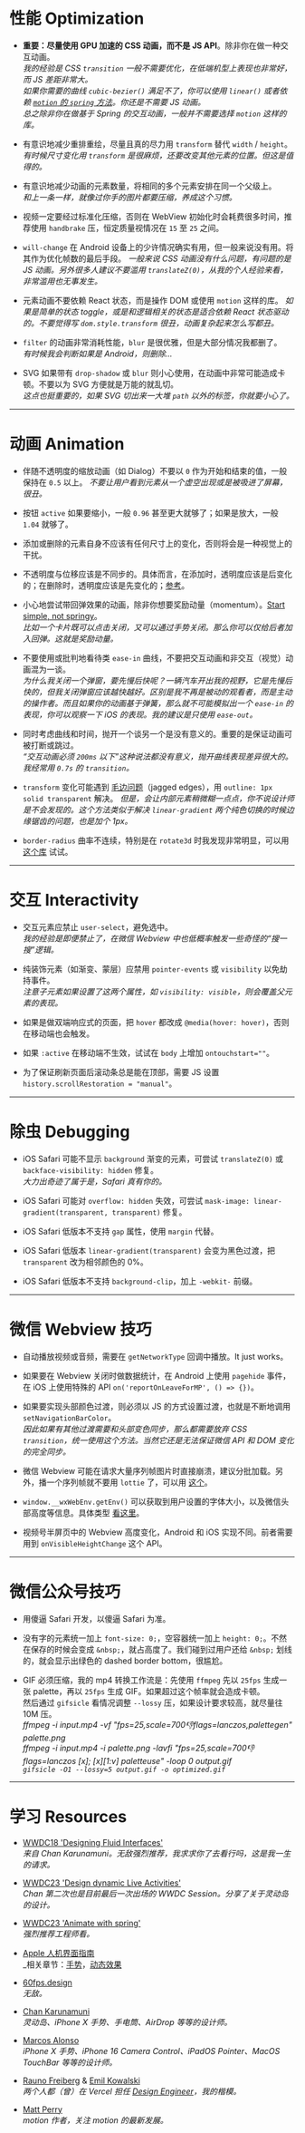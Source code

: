 # 性能 Optimization

- **重要：尽量使用 GPU 加速的 CSS 动画，而不是 JS API**。除非你在做一种交互动画。  
  _我的经验是 CSS `transition` 一般不需要优化，在低端机型上表现也非常好，而 JS 差距非常大。_  
  _如果你需要的曲线 `cubic-bezier()` 满足不了，你可以使用 `linear()` 或者依赖 [`motion` 的 `spring` 方法](https://examples.motion.dev/react/css-spring)。你还是不需要 JS 动画。_  
  _总之除非你在做基于 Spring 的交互动画，一般并不需要选择 `motion` 这样的库。_

- 有意识地减少重排重绘，尽量且真的尽力用 `transform` 替代 `width` / `height`。  
  _有时候尺寸变化用 `transform` 是很麻烦，还要改变其他元素的位置。但这是值得的。_

- 有意识地减少动画的元素数量，将相同的多个元素安排在同一个父级上。  
  _和上一条一样，就像过你手的图片都要压缩，养成这个习惯。_

- 视频一定要经过标准化压缩，否则在 WebView 初始化时会耗费很多时间，推荐使用 `handbrake` 压，恒定质量视情况在 `15` 至 `25` 之间。

- `will-change` 在 Android 设备上的少许情况确实有用，但一般来说没有用。将其作为优化帧数的最后手段。
  _一般来说 CSS 动画没有什么问题，有问题的是 JS 动画。另外很多人建议不要滥用 `translateZ(0)`，从我的个人经验来看，非常滥用也无事发生。_

- 元素动画不要依赖 React 状态，而是操作 DOM 或使用 `motion` 这样的库。
  _如果是简单的状态 toggle，或是和逻辑相关的状态是适合依赖 React 状态驱动的。不要觉得写 `dom.style.transform` 很丑，动画复杂起来怎么写都丑。_

- `filter` 的动画非常消耗性能，`blur` 是很优雅，但是大部分情况我都删了。  
  _有时候我会判断如果是 Android，则删除..._

- SVG 如果带有 `drop-shadow` 或 `blur` 则小心使用，在动画中非常可能造成卡顿。不要以为 SVG 方便就是万能的就乱切。  
  _这点也挺重要的，如果 SVG 切出来一大堆 `path` 以外的标签，你就要小心了。_

---

# 动画 Animation

- 伴随不透明度的缩放动画（如 Dialog）不要以 `0` 作为开始和结束的值，一般保持在 `0.5` 以上。
  _不要让用户看到元素从一个虚空出现或是被吸进了屏幕，很丑。_

- 按钮 `active` 如果要缩小，一般 `0.96` 甚至更大就够了；如果是放大，一般 `1.04` 就够了。

- 添加或删除的元素自身不应该有任何尺寸上的变化，否则将会是一种视觉上的干扰。

- 不透明度与位移应该是不同步的。具体而言，在添加时，透明度应该是后变化的；在删除时，透明度应该是先变化的；[参考](https://wxad.design/abc/functional-motion#%E6%B7%BB%E5%8A%A0%E5%92%8C%E5%88%A0%E9%99%A4%E7%9A%84%E7%BB%86%E8%8A%82%EF%BC%9Aalert-/-tag)。

- 小心地尝试带回弹效果的动画，除非你想要奖励动量（momentum）。[Start simple, not springy](https://youtu.be/gttSJA-kDmQ?t=2173)。  
  _比如一个卡片既可以点击关闭，又可以通过手势关闭。那么你可以仅给后者加入回弹。这就是奖励动量。_

- 不要使用或批判地看待类 `ease-in` 曲线，不要把交互动画和非交互（视觉）动画混为一谈。  
  _为什么我关闭一个弹窗，要先慢后快呢？一辆汽车开出我的视野，它是先慢后快的，但我关闭弹窗应该越快越好。区别是我不再是被动的观看者，而是主动的操作者。而且如果你的动画基于弹簧，那么就不可能模拟出一个 `ease-in` 的表现，你可以观察一下 iOS 的表现。我的建议是只使用 `ease-out`。_

- 同时考虑曲线和时间，抛开一个谈另一个是没有意义的。重要的是保证动画可被打断或跳过。  
  _“交互动画必须 `200ms` 以下”这种说法都没有意义，抛开曲线表现差异很大的。我经常用 `0.7s` 的 `transition`。_

- `transform` 变化可能遇到 [毛边问题](https://wxa.wxs.qq.com/wxad-design/yijie/431737016662_.pic.webp)（jagged edges），用 `outline: 1px solid transparent` 解决。
  _但是，会让内部元素稍微糊一点点，你不说设计师是不会发现的。这个方法类似于解决 `linear-gradient` 两个纯色切换的时候边缘锯齿的问题，也是加个 1px。_

- `border-radius` 曲率不连续，特别是在 `rotate3d` 时我发现非常明显，可以用 [这个库](https://wxad.design/react-squircle/) 试试。

---

# 交互 Interactivity

- 交互元素应禁止 `user-select`，避免选中。  
  _我的经验是即便禁止了，在微信 Webview 中也低概率触发一些奇怪的“搜一搜”逻辑。_

- 纯装饰元素（如渐变、蒙层）应禁用 `pointer-events` 或 `visibility` 以免劫持事件。  
  _注意子元素如果设置了这两个属性，如 `visibility: visible`，则会覆盖父元素的表现。_

- 如果是做双端响应式的页面，把 `hover` 都改成 `@media(hover: hover)`，否则在移动端也会触发。

- 如果 `:active` 在移动端不生效，试试在 `body` 上增加 `ontouchstart=""`。

- 为了保证刷新页面后滚动条总是能在顶部，需要 JS 设置 `history.scrollRestoration = "manual"`。

---

# 除虫 Debugging

- iOS Safari 可能不显示 `background` 渐变的元素，可尝试 `translateZ(0)` 或 `backface-visibility: hidden` 修复。  
  _大力出奇迹了属于是，Safari 真有你的。_

- iOS Safari 可能对 `overflow: hidden` 失效，可尝试 `mask-image: linear-gradient(transparent, transparent)` 修复。

- iOS Safari 低版本不支持 `gap` 属性，使用 `margin` 代替。

- iOS Safari 低版本 `linear-gradient(transparent)` 会变为黑色过渡，把 `transparent` 改为相邻颜色的 0%。

- iOS Safari 低版本不支持 `background-clip`，加上 `-webkit-` 前缀。

---

# 微信 Webview 技巧

- 自动播放视频或音频，需要在 `getNetworkType` 回调中播放。It just works。

- 如果要在 Webview 关闭时做数据统计，在 Android 上使用 `pagehide` 事件，在 iOS 上使用特殊的 API `on('reportOnLeaveForMP', () => {})`。

- 如果要实现头部颜色过渡，则必须以 JS 的方式设置过渡，也就是不断地调用 `setNavigationBarColor`。  
  _因此如果有其他过渡需要和头部变色同步，那么都需要放弃 CSS `transition`，统一使用这个方法。当然它还是无法保证微信 API 和 DOM 变化的完全同步。_

- 微信 Webview 可能在请求大量序列帧图片时直接崩溃，建议分批加载。另外，播一个序列帧就不要用 `lottie` 了，可以用 [这个](https://github.com/wxad/react-sequence-frame-player)。

- `window.__wxWebEnv.getEnv()` 可以获取到用户设置的字体大小，以及微信头部高度等信息。具体类型 [看这里](https://github.com/wxad/wxad-vite-template/blob/main/typings/custom.d.ts#L40)。

- 视频号半屏页中的 Webview 高度变化，Android 和 iOS 实现不同。前者需要用到 `onVisibleHeightChange` 这个 API。

---

# 微信公众号技巧

- 用傻逼 Safari 开发，以傻逼 Safari 为准。

- 没有字的元素统一加上 `font-size: 0;`，空容器统一加上 `height: 0;`。不然在保存的时候会变成 `&nbsp;`，就占高度了。我们碰到过用户还给 `&nbsp;` 划线的，就会显示出绿色的 dashed border bottom，很尴尬。

- GIF 必须压缩，我的 mp4 转换工作流是：先使用 `ffmpeg` 先以 `25fps` 生成一张 palette，再以 `25fps` 生成 GIF。如果超过这个帧率就会造成卡顿。  
  然后通过 `gifsicle` 看情况调整 `--lossy` 压，如果设计要求较高，就尽量往 10M 压。  
  _ffmpeg -i input.mp4 -vf "fps=25,scale=700:-1:flags=lanczos,palettegen" palette.png_  
  _ffmpeg -i input.mp4 -i palette.png -lavfi "fps=25,scale=700:-1:flags=lanczos [x]; [x][1:v] paletteuse" -loop 0 output.gif_  
  _`gifsicle -O1 --lossy=5 output.gif -o optimized.gif`_

---

# 学习 Resources

- [WWDC18 'Designing Fluid Interfaces'](https://developer.apple.com/videos/play/wwdc2018/803)  
  _来自 Chan Karunamuni。无敌强烈推荐，我求求你了去看行吗，这是我一生的请求。_

- [WWDC23 'Design dynamic Live Activities'](https://developer.apple.com/videos/play/wwdc2023/10194?time=457)  
  _Chan 第二次也是目前最后一次出场的 WWDC Session。分享了关于灵动岛的设计。_

- [WWDC23 'Animate with spring'](https://developer.apple.com/videos/play/wwdc2023/10158/)  
  _强烈推荐工程师看。_

- [Apple 人机界面指南](https://developer.apple.com/cn/design/human-interface-guidelines)  
  _相关章节：[手势](https://developer.apple.com/cn/design/human-interface-guidelines/gestures)，[动态效果](https://developer.apple.com/cn/design/human-interface-guidelines/motion)

- [60fps.design](https://60fps.design/)  
  _无敌。_

- [Chan Karunamuni](https://x.com/chan_k)  
  _灵动岛、iPhone X 手势、手电筒、AirDrop 等等的设计师。_

- [Marcos Alonso](https://x.com/malonso)  
  _iPhone X 手势、iPhone 16 Camera Control、iPadOS Pointer、MacOS TouchBar 等等的设计师。_

- [Rauno Freiberg](https://rauno.me/) & [Emil Kowalski](https://emilkowal.ski/)  
  _两个人都（曾）在 Vercel 担任 [Design Engineer](https://vercel.com/blog/design-engineering-at-vercel)，我的楷模。_

- [Matt Perry](https://x.com/mattgperry)  
  _motion 作者，关注 motion 的最新发展。_
